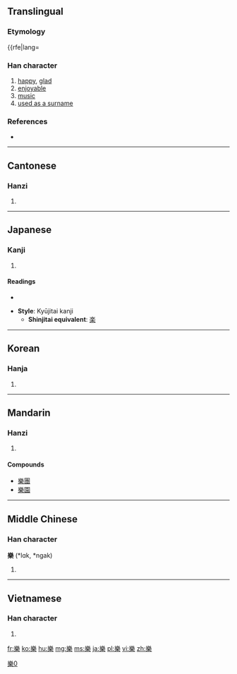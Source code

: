 {{also|楽|乐}}
==Translingual==

===Etymology===
{{rfe|lang={{trreq|cmn}}

===Han character===
{{Han char|rn=75|rad=木|as=11|sn=15|four=2290<sub>4</sub>|canj=女戈木 (VID)}}

# [[happy]], [[glad]]
# [[enjoyable]]
# [[music]]
# [[used as a surname]]

===References===
* {{Han ref|kx=0548.200|dkj=15399|dj=0936.060|hdz=21280.160|uh=6A02|ud=27138|bh=BCD6|bd=48342}}

----

==Cantonese==

===Hanzi===
{{yue-hanzi|jyut=ngaau6, lok6, ngok6|y=lok6, ngok6|sim=乐}}

# {{defn|lang=yue|sort=木11}}

----

==Japanese==

===Kanji===
{{ja-kanji|grade=|rs=木11}}

# {{defn|lang=ja|sort=木11}}

====Readings====
* {{ja-readings|on=[[がく]] (gaku), [[らく]] (raku), [[ごう]] (gō)|kun=[[たのしい]] (tanoshii), [[たのしむ]] (tanoshimu)}}

* '''Style''': Kyūjitai kanji
** '''Shinjitai equivalent''': [[楽]]

----

==Korean==

===Hanja===
{{ko-hanja|hangeul=[[악]], [[락]]>낙, 요|eumhun= 풍류|rv=ak, rak>nak, yo|mr=ak, rak>nak, yo|y=ak, lak>nak, yo}}

# {{defn|lang=ko|sort=木11}}

----

==Mandarin==

===Hanzi===
{{cmn-hanzi|sim=乐|pin=[[lè]] ([[le4]]), [[luò]] ([[luo4]]), [[yào]] ([[yao4]]), [[yuè]] ([[yue4]]), [[liáo]] ([[liao2]])|wg=le<sup>4</sup>, lo<sup>4</sup>, yao<sup>4</sup>, yüeh<sup>4</sup>}}

# {{defn|lang=cmn|sort=木11}}

====Compounds====
* [[樂團]]
* [[樂園]]

----

==Middle Chinese==

===Han character===
'''樂''' (*lɑk, *ngak)<!--asterisk signifies that these are reconstructed pronunciations-->

# {{defn|lang=zhx-mid|sort=木11}}

----

==Vietnamese==

===Han character===
{{vi-hantu|[[lạc]] (happy), [[nhạc]], [[nhác]] (music)|rs=木11}}

# {{defn|lang=vi|sort=木11}}

[[Category:CJKV characters simplified differently in Japan and China|樂0]]

[[fr:樂]]
[[ko:樂]]
[[hu:樂]]
[[mg:樂]]
[[ms:樂]]
[[ja:樂]]
[[pl:樂]]
[[vi:樂]]
[[zh:樂]]